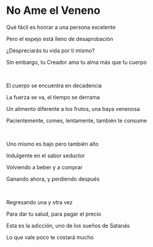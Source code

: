 # No Ame el Veneno

Qué fácil es honrar a una persona excelente

Pero el espejo está lleno de desaprobación

¿Despreciarás tu vida por ti mismo?

Sin embargo, tu Creador ama tu alma más que tu cuerpo

<br />

El cuerpo se encuentra en decadencia

La fuerza se va, el tiempo se derrama

Un alimento diferente a los frutos, una baya venenosa

Pacientemente, comes, lentamente, también te consume

<br />

Uno mismo es bajo pero también alto

Indulgente en el sabor seductor

Volviendo a beber y a comprar

Ganando ahora, y perdiendo después

<br />

Regresando una y otra vez

Para dar tu salud, para pagar el precio

Esta es la adicción, uno de los sueños de Satanás

Lo que vale poco te costará mucho